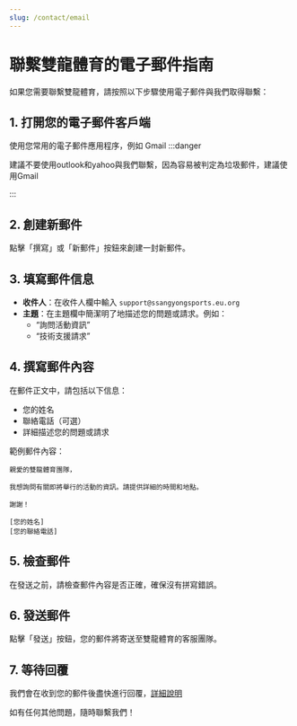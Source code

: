 ```yaml
---
slug: /contact/email
---
```

# 聯繫雙龍體育的電子郵件指南
如果您需要聯繫雙龍體育，請按照以下步驟使用電子郵件與我們取得聯繫：

## 1. 打開您的電子郵件客戶端

使用您常用的電子郵件應用程序，例如 Gmail
:::danger

建議不要使用outlook和yahoo與我們聯繫，因為容易被判定為垃圾郵件，建議使用Gmail

:::

## 2. 創建新郵件

點擊「撰寫」或「新郵件」按鈕來創建一封新郵件。

## 3. 填寫郵件信息

- **收件人**：在收件人欄中輸入 `support@ssangyongsports.eu.org`
- **主題**：在主題欄中簡潔明了地描述您的問題或請求。例如：
  - “詢問活動資訊”
  - “技術支援請求”

## 4. 撰寫郵件內容

在郵件正文中，請包括以下信息：

- 您的姓名
- 聯絡電話（可選）
- 詳細描述您的問題或請求

範例郵件內容：

```
親愛的雙龍體育團隊，

我想詢問有關即將舉行的活動的資訊。請提供詳細的時間和地點。

謝謝！

[您的姓名]
[您的聯絡電話]
```

## 5. 檢查郵件

在發送之前，請檢查郵件內容是否正確，確保沒有拼寫錯誤。

## 6. 發送郵件

點擊「發送」按鈕，您的郵件將寄送至雙龍體育的客服團隊。

## 7. 等待回覆

我們會在收到您的郵件後盡快進行回覆，<a href="https://ssangyongsports.eu.org/docs/contact/speed">詳細說明</a>

如有任何其他問題，隨時聯繫我們！
